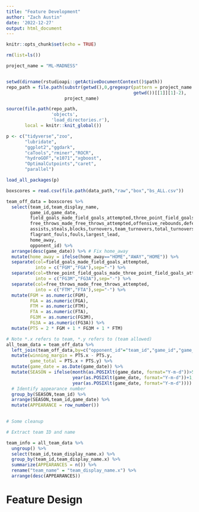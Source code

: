 ```yaml
---
title: "Feature Development"
author: "Zach Austin"
date: '2022-12-27'
output: html_document
---
```


```r
knitr::opts_chunk$set(echo = TRUE)
```

```r

rm(list=ls())

```

```r

project_name = "ML-MADNESS"


setwd(dirname(rstudioapi::getActiveDocumentContext()$path))
repo_path = file.path(substr(getwd(),0,gregexpr(pattern = project_name ,
                                                getwd())[[1]][1]-2),
                      project_name)

source(file.path(repo_path,
                 'objects',
                 'load_directories.r'),
       local = knitr::knit_global())

p <- c("tidyverse","zoo",
       "lubridate",
       "ggplot2","ggdark",
       "caTools","rminer","ROCR",
       "hydroGOF","e1071","xgboost",
       "OptimalCutpoints","caret",
       "parallel")

load_all_packages(p)

```

```r

boxscores = read.csv(file.path(data_path,"raw","box","bs_ALL.csv"))

```

```r


team_off_data = boxscores %>% 
  select(team_id,team_display_name,
         game_id,game_date,
         field_goals_made_field_goals_attempted,three_point_field_goals_made_three_point_field_goals_attempted,
         free_throws_made_free_throws_attempted,offensive_rebounds,defensive_rebounds,
         assists,steals,blocks,turnovers,team_turnovers,total_turnovers,technical_fouls,
         flagrant_fouls,fouls,largest_lead,
         home_away,
         opponent_id) %>% 
  arrange(desc(game_date)) %>% # Fix home_away
  mutate(home_away = ifelse(home_away=="HOME","AWAY","HOME")) %>% 
  separate(col=field_goals_made_field_goals_attempted,
           into = c("FGM","FGA"),sep="-") %>% 
  separate(col=three_point_field_goals_made_three_point_field_goals_attempted,
           into = c("FG3M","FG3A"),sep="-") %>% 
  separate(col=free_throws_made_free_throws_attempted,
           into = c("FTM","FTA"),sep="-") %>% 
  mutate(FGM = as.numeric(FGM),
         FGA = as.numeric(FGA),
         FTM = as.numeric(FTM),
         FTA = as.numeric(FTA),
         FG3M = as.numeric(FG3M),
         FG3A = as.numeric(FG3A)) %>% 
  mutate(PTS = 2 * FGM + 1 * FG3M + 1 * FTM)

# Note *.x refers to team, *.y refers to (team allowed)
all_team_data = team_off_data %>% 
  left_join(team_off_data,by=c("opponent_id"="team_id","game_id","game_date")) %>% 
  mutate(winning_margin = PTS.x - PTS.y,
         game_total = PTS.x + PTS.y) %>% 
  mutate(game_date = as.Date(game_date)) %>% 
  mutate(SEASON = ifelse(month(as.POSIXlt(game_date, format="Y-m-d"))>5,
                         year(as.POSIXlt(game_date, format="Y-m-d"))+1,
                         year(as.POSIXlt(game_date, format="Y-m-d")))) %>% 
  # Identify appearance number
  group_by(SEASON,team_id) %>% 
  arrange(SEASON,team_id,game_date) %>% 
  mutate(APPEARANCE = row_number())
  


```

```r

# Some cleanup

# Extract team ID and name

team_info = all_team_data %>%
  ungroup() %>% 
  select(team_id,team_display_name.x) %>% 
  group_by(team_id,team_display_name.x) %>% 
  summarize(APPEARANCES = n()) %>% 
  rename("team_name" = "team_display_name.x") %>% 
  arrange(desc(APPEARANCES))

```

# Feature Design




```r



```

